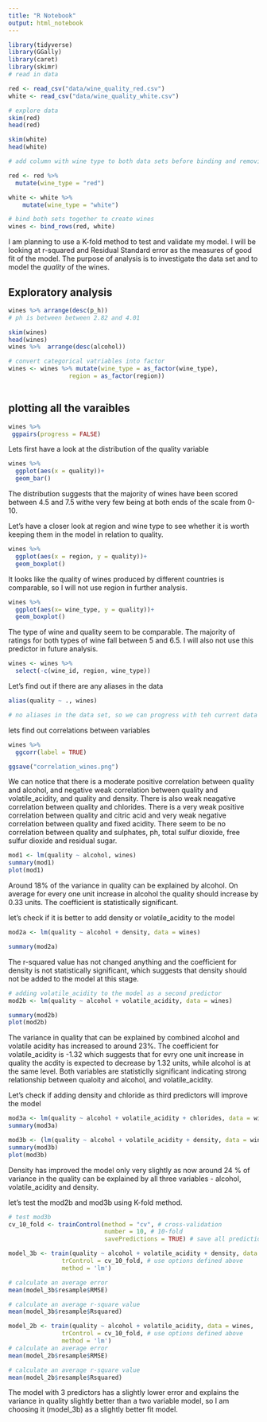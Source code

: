 ```yaml
---
title: "R Notebook"
output: html_notebook
---
```



```r
library(tidyverse)
library(GGally)
library(caret)
library(skimr)
# read in data

red <- read_csv("data/wine_quality_red.csv")
white <- read_csv("data/wine_quality_white.csv")

# explore data
skim(red)
head(red)

skim(white)
head(white)

# add column with wine type to both data sets before binding and removing a wine id

red <- red %>% 
  mutate(wine_type = "red")

white <- white %>% 
    mutate(wine_type = "white")

# bind both sets together to create wines
wines <- bind_rows(red, white)

```
I am planning to use a K-fold method to test and validate my model. I will be looking at r-squared and Residual Standard error as the measures of good fit of the model. The purpose of analysis is to investigate the data set and to model the *quality* of the wines.

## Exploratory analysis

```r
wines %>% arrange(desc(p_h))
# ph is between between 2.82 and 4.01
```

```r
skim(wines)
head(wines)
wines %>%  arrange(desc(alcohol))
```

```r

# convert categorical vatriables into factor
wines <- wines %>% mutate(wine_type = as_factor(wine_type),
                 region = as_factor(region)) 
       
```

## plotting all the varaibles 
```r
wines %>% 
 ggpairs(progress = FALSE)
```
Lets first have a look at the distribution of the quality variable

```r
wines %>% 
  ggplot(aes(x = quality))+
  geom_bar()
```

The distribution suggests that the majority of wines have been scored between 4.5 and 7.5 withe very few being at both ends of the scale from 0-10. 


Let's have a closer look at region and wine type to see whether it is worth keeping them in the model in relation to quality.

```r
wines %>% 
  ggplot(aes(x = region, y = quality))+
  geom_boxplot()
```
It looks like the quality of wines produced by different countries is comparable, so I will not use region in further analysis.

```r
wines %>% 
  ggplot(aes(x= wine_type, y = quality))+
  geom_boxplot()
```

The type of wine and quality seem to be comparable. The majority of ratings for both types of wine fall between 5 and 6.5. I will also not use this predictor in future analysis.

```r
wines <- wines %>% 
  select(-c(wine_id, region, wine_type))
```

Let's find out if there are any aliases in the data 

```r
alias(quality ~ ., wines)

# no aliases in the data set, so we can progress with teh current data set
```

lets find out correlations between variables

```r
wines %>% 
  ggcorr(label = TRUE)

ggsave("correlation_wines.png")
```
We can notice that there is a moderate positive correlation between quality and alcohol, and negative weak correlation between quality and volatile_acidity, and quality and density. There is also weak neagative correlation between quality and chlorides. There is a very weak positive correlation between quality and citric acid and very weak negative correlation between quality and fixed acidity. There seem to be no correlation between quality and sulphates, ph, total sulfur dioxide, free sulfur dioxide and residual sugar.

```r
mod1 <- lm(quality ~ alcohol, wines)
summary(mod1)
plot(mod1)
```

Around 18% of the variance in quality can be explained by alcohol. On average for every one unit increase in alcohol the quality should increase by 0.33 units. The coefficient is statistically significant.

let's check if it is better to add density or volatile_acidity to the model

```r
mod2a <- lm(quality ~ alcohol + density, data = wines)

summary(mod2a)

```


The r-squared value has not changed anything and the coefficient for density is not statistically significant, which suggests that density should not be added to the model at this stage.


```r
# adding volatile_acidity to the model as a second predictor
mod2b <- lm(quality ~ alcohol + volatile_acidity, data = wines)

summary(mod2b)
plot(mod2b)
```
The variance in quality that can be explained by combined alcohol and volatile acidity has increased to around 23%. The coefficient for volatile_acidity  is -1.32 which suggests that for evry one unit increase in quality the acdity is expected to decrease by 1.32 units, while alcohol is at the same level. Both variables are statisticlly significant indicating strong relationship between qualoity and alcohol, and volatile_acidity.


Let's check if adding density and chloride as third predictors will improve the model

```r
mod3a <- lm(quality ~ alcohol + volatile_acidity + chlorides, data = wines)
summary(mod3a)
```

```r
mod3b <- (lm(quality ~ alcohol + volatile_acidity + density, data = wines))
summary(mod3b)
plot(mod3b)
```

Density has improved the model only very slightly as now around 24 % of variance in the quality can be explained by all three variables - alcohol, volatile_acidity and density.

let's test the mod2b and mod3b using K-fold method.

```r
# test mod3b 
cv_10_fold <- trainControl(method = "cv", # cross-validation
                           number = 10, # 10-fold
                           savePredictions = TRUE) # save all predictions

model_3b <- train(quality ~ alcohol + volatile_acidity + density, data = wines,
               trControl = cv_10_fold, # use options defined above
               method = 'lm')

# calculate an average error
mean(model_3b$resample$RMSE)

# calculate an average r-square value
mean(model_3b$resample$Rsquared)

```

```r
model_2b <- train(quality ~ alcohol + volatile_acidity, data = wines,
               trControl = cv_10_fold, # use options defined above
               method = 'lm')
# calculate an average error
mean(model_2b$resample$RMSE)

# calculate an average r-square value
mean(model_2b$resample$Rsquared)

```

The model with 3 predictors has a slightly lower error and explains the variance in quality slightly better than a two variable model, so I am choosing it (model_3b) as a slightly better fit model.



